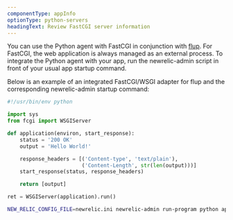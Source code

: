 ```yaml
---
componentType: appInfo
optionType: python-servers
headingText: Review FastCGI server information
---
```


You can use the Python agent with FastCGI in conjunction with [flup](https://pypi.python.org/pypi/flup). For FastCGI, the web application is always managed as an external process. To integrate the Python agent with your app, run the newrelic-admin script in front of your usual app startup command.


Below is an example of an integrated FastCGI/WSGI adapter for flup and the corresponding newrelic-admin startup command:

```py
#!/usr/bin/env python

import sys
from fcgi import WSGIServer

def application(environ, start_response):
    status = '200 OK'
    output = 'Hello World!'

    response_headers = [('Content-type', 'text/plain'),
                        ('Content-Length', str(len(output)))]
    start_response(status, response_headers)

    return [output]

ret = WSGIServer(application).run()
```

```sh
NEW_RELIC_CONFIG_FILE=newrelic.ini newrelic-admin run-program python app.py
```
